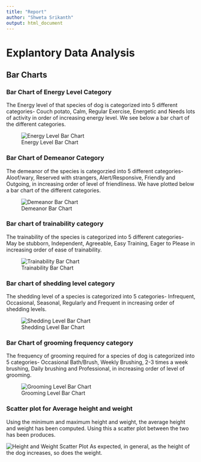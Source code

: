 ```yaml
---
title: "Report"
author: "Shweta Srikanth"
output: html_document
---
```

# Explantory Data Analysis

## Bar Charts

### Bar Chart of Energy Level Category

The Energy level of that species of dog is categorized into 5 different categories- Couch potato, Calm, Regular Exercise, Energetic and Needs lots of activity in order of increasing energy level. We see below a bar chart of the different categories.

![Energy Level Bar Chart](./figures/energy_bar.png)

### Bar Chart of Demeanor Category
The demeanor of the species is categorzied into 5 different categories- Aloof/wary, Reserved with strangers, Alert/Responsive, Friendly and Outgoing, in increasing order of level of friendliness. We have plotted below  a bar chart of the different categories.

![Demeanor Bar Chart](./figures/demeanor_bar.png)

### Bar chart of trainability category
The trainability of the species is categorized into 5 different categories- May be stubborn, Independent, Agreeable, Easy Training, Eager to Please in increasing order of ease of trainability.

![Trainability Bar Chart](./figures/trainability_bar.png)

### Bar chart of shedding level category

The shedding level of a species is categorized into 5 categories- Infrequent, Occasional, Seasonal, Regularly and Frequent in increasing order of shedding levels.

![Shedding Level Bar Chart](./figures/shedding_bar.png)

### Bar Chart of grooming frequency category

The frequency of grooming required for a species of dog is categorized into 5 categories- Occasional Bath/Brush, Weekly Brushing, 2-3 times a week brushing, Daily brushing and Professional, in increasing order of level of grooming.

![Grooming Level Bar Chart](./figures/grooming_bar.png)


### Scatter plot for Average height and weight

Using the minimum and maximum height and weight, the average height and weight has been computed. Using this a scatter plot between the two has been produces.

![Height and Weight Scatter Plot](./figures/hw_scatter.png) 
As expected, in general, as the height of the dog increases, so does the weight. 